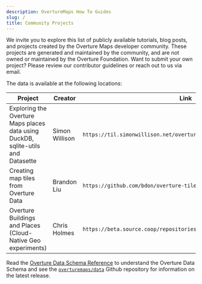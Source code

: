 ```yaml
---
description: OvertureMaps How To Guides
slug: /
title: Community Projects
---
```


We invite you to explore this list of publicly available tutorials, blog posts, and projects created by the Overture Maps developer community. These projects are generated and maintained by the community, and are not owned or maintained by the Overture Foundation. Want to submit your own project? Please review our contributor guidelines or reach out to us via email. 

The data is available at the following locations:

| Project | Creator | Link |
| ------ | -------- | -------- |
| Exploring the Overture Maps places data using DuckDB, sqlite-utils and Datasette | Simon Willison | `https://til.simonwillison.net/overture-maps/overture-maps-parquet` |
| Creating map tiles from Overture Data | Brandon Liu | `https://github.com/bdon/overture-tiles` |
| Overture Buildings and Places (Cloud-Native Geo experiments) | Chris Holmes | `https://beta.source.coop/repositories/cholmes/overture/description/` |

Read the [Overture Data Schema Reference](https://docs.overturemaps.org/reference) to understand the Overture Data Schema and see the [`overturemaps/data`](https://github.com/OvertureMaps/data) Github repository for information on the latest release.
